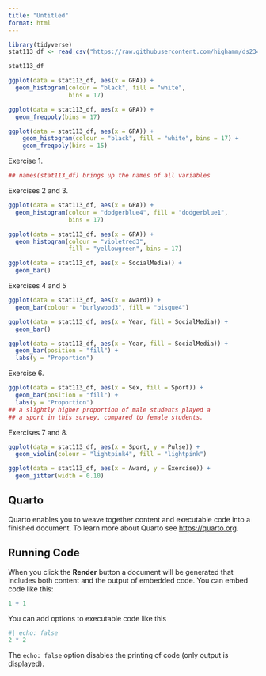 ```yaml
---
title: "Untitled"
format: html
---
```


```r
library(tidyverse)
stat113_df <- read_csv("https://raw.githubusercontent.com/highamm/ds234_quarto/main/data_online/stat113.csv")

stat113_df

ggplot(data = stat113_df, aes(x = GPA)) +
  geom_histogram(colour = "black", fill = "white",
                 bins = 17)

ggplot(data = stat113_df, aes(x = GPA)) +
  geom_freqpoly(bins = 17)

ggplot(data = stat113_df, aes(x = GPA)) +
    geom_histogram(colour = "black", fill = "white", bins = 17) +
    geom_freqpoly(bins = 15)
```

Exercise 1.

```r
## names(stat113_df) brings up the names of all variables
```

Exercises 2 and 3.

```r
ggplot(data = stat113_df, aes(x = GPA)) +
  geom_histogram(colour = "dodgerblue4", fill = "dodgerblue1",
                 bins = 17)

ggplot(data = stat113_df, aes(x = GPA)) +
  geom_histogram(colour = "violetred3",
                 fill = "yellowgreen", bins = 17)
```

```r
ggplot(data = stat113_df, aes(x = SocialMedia)) +
  geom_bar()
```

Exercises 4 and 5

```r
ggplot(data = stat113_df, aes(x = Award)) +
  geom_bar(colour = "burlywood3", fill = "bisque4")
```


```r
ggplot(data = stat113_df, aes(x = Year, fill = SocialMedia)) +
  geom_bar() 

ggplot(data = stat113_df, aes(x = Year, fill = SocialMedia)) +
  geom_bar(position = "fill") +
  labs(y = "Proportion")
```

Exercise 6.

```r
ggplot(data = stat113_df, aes(x = Sex, fill = Sport)) +
  geom_bar(position = "fill") +
  labs(y = "Proportion")
## a slightly higher proportion of male students played a 
## a sport in this survey, compared to female students.
```

Exercises 7 and 8.

```r
ggplot(data = stat113_df, aes(x = Sport, y = Pulse)) +
  geom_violin(colour = "lightpink4", fill = "lightpink")

ggplot(data = stat113_df, aes(x = Award, y = Exercise)) +
  geom_jitter(width = 0.10)
```

## Quarto

Quarto enables you to weave together content and executable code into a finished document. To learn more about Quarto see <https://quarto.org>.

## Running Code

When you click the **Render** button a document will be generated that includes both content and the output of embedded code. You can embed code like this:

```r
1 + 1
```

You can add options to executable code like this 

```r
#| echo: false
2 * 2
```

The `echo: false` option disables the printing of code (only output is displayed).
